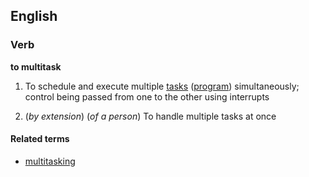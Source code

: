 ==English==

===Verb===
'''to multitask'''

#{{computing}} To schedule and execute multiple [[task]]s ([[program]]) simultaneously; control being passed from one to the other using interrupts
#(''by extension'') (''of a person'') To handle multiple tasks at once

====Related terms====
*[[multitasking]]